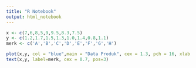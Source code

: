 ```yaml
---
title: "R Notebook"
output: html_notebook
---
```



```r
x <- c(7,6,8,5,9,9.5,8.3,7.5)
y <- c(1.2,1.7,1.5,1.3,1.0,1.4,0.8,1.1)
merk <- c('A','B','C','D','E','F','G','H')

plot(x,y, col = "blue",main = "Data Produk", cex = 1.3, pch = 16, xlab = 'keasaman', ylab = "keleturan")
text(x,y, label=merk, cex = 0.7, pos=3)
```

